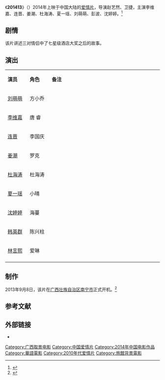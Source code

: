 {{Infobox Film
|片名     = 201413
|电影原名 = Forever Love
|图像     = 
|图像说明 = 海报
|导演     = 赵艺然<br />卫捷
|监制     = 
|制片     = 高超<br />唐睿泽
|编剧     = 卫捷
|剧本     = 
|原著     = 
|主演     = {{ubl|李维嘉|连晋|姜潮|杜海涛|夏一瑶|刘萌萌|彭波|沈婷婷}}
|主题曲   = 
|片头曲   = 
|片尾曲   = 
|配乐     = 张子龙
|摄影     = 马义林
|剪辑     = 马宁
|制片商   = 北京富宇世纪文化传媒有限公司
|发行商   = 福建恒业电影发行有限公司
|上映日期 = {{Film date|2014|1|1|中国大陆}}
|片长     = 91分钟
|产地     = {{CHNML}}
|语言     = [[現代標準漢語|国语普通话]]
|预算     = 
|票房     = 
|前集     = 
|续集     = 
|中国大陆片名= 
|港澳片名 = 
|新马片名 = 
|台湾片名 = 
}}
《'''201413'''》（{{lang-en|'''Forever Love'''}}）2014年上映于中国大陆的[[爱情片|爱情片]]，导演赵艺然、卫捷，主演李维嘉、连晋、姜潮、杜海涛、夏一瑶、刘萌萌、彭波、沈婷婷。<ref>{{cite web |url=http://ent.163.com/13/0923/11/99F1JLT8000300B1.html |title=《201413》正式杀青 公布角色解读三代情缘 |accessdate=2014 |publisher=网易 |work= |language=zh-hans |archive-date=2016-03-05 |archive-url=https://web.archive.org/web/20160305014947/http://ent.163.com/13/0923/11/99F1JLT8000300B1.html |dead-url=no }}</ref>

==剧情==
{{Expand section|time=2016-1-3}}
该片讲述三对情侣中了七星级酒店大奖之后的故事。

== 演出 ==
{|class="wikitable " width="70%"
|- style="background:cornflowerblue; color:white" align=center
|style="width:10%"|'''演员'''||style="width:10%"|'''角色'''||style="width:50%"|'''备注'''
|-
| [[刘萌萌|刘萌萌]]   ||    方小乔 ||   
|-
| [[李维嘉|李维嘉]]   ||   唐 睿  ||   
|- 
| [[连晋|连晋]]   ||  李国庆   ||   
|- 
| [[姜潮|姜潮]]   ||   罗克  ||   
|-
| [[杜海涛|杜海涛]]   || 杜海涛    ||   
|-
| [[夏一瑶|夏一瑶]]   ||   小晴  ||   
|-
| [[沈婷婷|沈婷婷]]   ||   海蔓  ||   
|-
| [[韩英群|韩英群]]   ||  陈兴柱   ||   
|- 
| [[林言熙|林言熙]]   || 爱琳    ||   
|-  
|}

==制作==
{{Expand section|time=2016-1-3}}
2013年9月8日，该片在[[广西壮族自治区|广西壮族自治区]][[南宁市|南宁市]]正式开机。<ref>{{cite web |url=http://ent.163.com/14/0102/11/9HJ2O4V2000300B1.html |title=电影《201413》今日上映 浪漫贺岁温暖送爱 |accessdate=2014 |publisher=网易 |work= |language=zh-hans |archive-date=2014-10-30 |archive-url=https://web.archive.org/web/20141030153624/http://ent.163.com/14/0102/11/9HJ2O4V2000300B1.html |dead-url=no }}</ref>

==参考文献==
{{reflist}}

== 外部链接==
* {{douban}}

{{DEFAULTSORT:2}}
[[Category:广西取景电影|Category:广西取景电影]]
[[Category:中国爱情片|Category:中国爱情片]]
[[Category:2014年中国电影作品|Category:2014年中国电影作品]]
[[Category:華語電影|Category:華語電影]]
[[Category:2010年代爱情片|Category:2010年代爱情片]]
[[Category:旅館背景電影|Category:旅館背景電影]]